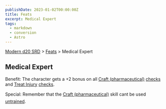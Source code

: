 ```yaml
---
publishDate: 2023-01-02T00:00:00Z
title: Feats
excerpt: Medical Expert
tags:
  - markdown
  - conversion
  - Astro
---
```


[Modern d20 SRD](/#modernD20) > [Feats](modern-d20-srd-feats-index) > Medical Expert

## Medical Expert

Benefit: The character gets a +2 bonus on all [Craft (pharmaceutical)](modern-d20-srd-skills-craft-pharmaceutical) [checks](modern-d20-srd-skills-skill-basics-php#skill-check-index) and [Treat Injury](modern-d20-srd-skills-treat-injury) [checks](modern-d20-srd-skills-skill-basics-php#skill-check-index).

Special: Remember that the [Craft (pharmaceutical)](modern-d20-srd-skills-craft-pharmaceutical) skill cant be used [untrained](modern-d20-srd-skills-skill-basics).
